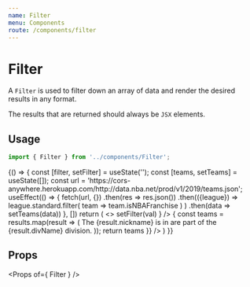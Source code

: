 ```yaml
---
name: Filter
menu: Components
route: /components/filter
---
```




# Filter

A `Filter` is used to filter down an array of data and render the desired
results in any format.

The results that are returned should always be `JSX` elements.

## Usage

```ts
import { Filter } from '../components/Filter';
```

<Playground>
{() => {
    const [filter, setFilter] = useState('');
    const [teams, setTeams] = useState([]);
    const url = 'https://cors-anywhere.herokuapp.com/http://data.nba.net/prod/v1/2019/teams.json';
    useEffect(() => {
        fetch(url, {})
            .then(res => res.json())
            .then(({league}) => league.standard.filter( team => team.isNBAFranchise ) )
            .then(data => setTeams(data))
    }, [])
    return (
        <>
            <InputText 
                placeholder="Search for team"
                onChange={ (val) => setFilter(val) }
            />
            <Filter
                data={teams}
                value={filter}
                match="fullName"
                renderedResults={(results) => {
                    const teams = results.map(result => (
                        <Card key={result.nickname}>
                            The {result.nickname} is in are part of the {result.divName} division.
                        </Card>
                    ));
                    return teams
                }}
            />
        </>
    )
}}
</Playground>

## Props

<Props of={ Filter } />
